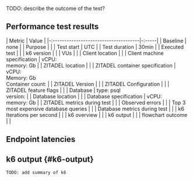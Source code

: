 <!--
query data from output.csv:

Note: you might need to adjust the WHERE clause to only filter the required trends and the current placeholders
Warning: it's currently only possible to show data of one endpoint

```
copy (SELECT
      metric_name
      , to_timestamp(timestamp::DOUBLE) as timestamp
      , approx_quantile(metric_value, 0.50) AS p50
      , approx_quantile(metric_value, 0.95) AS p95
      , approx_quantile(metric_value, 0.99) AS p99
  FROM 
      read_csv('result.csv', auto_detect=false, null_padding=true, delim=',', quote='"', escape='"', new_line='\n', skip=0, comment='', header=true, columns={'metric_name': 'VARCHAR', 'timestamp': 'BIGINT', 'metric_value': 'DOUBLE', 'check': 'VARCHAR', 'error': 'VARCHAR', 'error_code': 'VARCHAR', 'expected_response': 'BOOLEAN', 'group': 'VARCHAR', 'method': 'VARCHAR', 'name': 'VARCHAR', 'proto': 'VARCHAR', 'scenario': 'VARCHAR', 'service': 'VARCHAR', 'status': 'BIGINT', 'subproto': 'VARCHAR', 'tls_version': 'VARCHAR', 'url': 'VARCHAR', 'extra_tags': 'VARCHAR', 'metadata': 'VARCHAR'})
  WHERE
      metric_name <> 'http_req_duration'
      AND metric_name <> 'iteration_duration'
      AND metric_name LIKE '%_duration'
  GROUP BY
      metric_name
      , timestamp
  ORDER BY
      metric_name
      , timestamp
  ) to 'output.json' (ARRAY);
```

-->

TODO: describe the outcome of the test?

## Performance test results

| Metric                                | Value |
|-:-------------------------------------|-:-----|
| Baseline                              | none  |
| Purpose                               |       |
| Test start                            | UTC |
| Test duration                         | 30min |
| Executed test                         |       |
| k6 version                            |       |
| VUs                                   |       |
| Client location                       |       |
| Client machine specification          | vCPU: <br/> memory: Gb |
| ZITADEL location                      |       |
| ZITADEL container specification       | vCPU: <br/> Memory: Gb <br/>Container count: |
| ZITADEL Version                       |       |
| ZITADEL Configuration                 |       |
| ZITADEL feature flags                 |       |
| Database                              | type: psql<br />version: |
| Database location                     |       |
| Database specification                | vCPU: <br/> memory: Gb |
| ZITADEL metrics during test           |       |
| Observed errors                       |       |
| Top 3 most expensive database queries |       |
| Database metrics during test          |       |
| k6 Iterations per second              |       |
| k6 overview                           |       |
| k6 output                             |       |
| flowchart outcome                     |       |


## Endpoint latencies



<BenchmarkChart testResults={OutputSource} />

## k6 output {#k6-output}

```bash
TODO: add summary of k6
```

